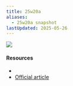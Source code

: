 ```yaml
---
title: 25w20a
aliases:
  - 25w20a snapshot
lastUpdated: 2025-05-26
---
```



<Img src="https://www.minecraft.net/content/dam/minecraftnet/games/minecraft/screenshots/25w20a_1170x500.jpg" />

#### Resources

- <Wiki path="w/Java_Edition_25w20a" />
- [Official article](https://www.minecraft.net/en-us/article/minecraft-snapshot-25w20a)
